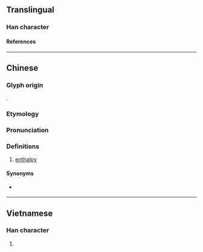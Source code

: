 {{character info}}
==Translingual==

===Han character===
{{Han char|rn=86|rad=火|as=07|sn=11|four=98862|canj=FOIR,XFOIR|ids=⿰火含}}

====References====
{{Han ref|kx=0673.111|hdz=32205.070|uh=7113}}

----

==Chinese==
{{zh-forms}}

===Glyph origin===
{{Han compound|火|含|ls=ic|ls2=psc|c1=s|c2=p|t1=fire|t2=to contain inside|tr2=hán}}.

===Etymology===
{{rfe|zh}}

===Pronunciation===
{{zh-pron
|m=hán
|c=ham4
|cat=n
}}

===Definitions===
{{zh-hanzi}}

# {{lb|zh|physics|chemistry}} [[enthalpy]]

====Synonyms====
* {{q|dated}} {{zh-l|熱函}}

----

==Vietnamese==

===Han character===
{{vi-readings|rs=火07|hanviet=hầm, hươm |nom=}}

# {{rfdef|vi|sort=火07}}